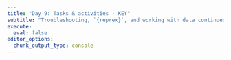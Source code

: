 ```yaml
---
title: "Day 9: Tasks & activities - KEY"
subtitle: "Troubleshooting, `{reprex}`, and working with data continued"
execute: 
  eval: false
editor_options: 
  chunk_output_type: console
---
```

